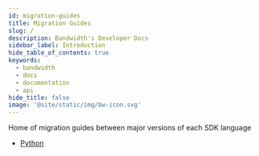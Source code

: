 ```yaml
---
id: migration-guides
title: Migration Guides
slug: /
description: Bandwidth's Developer Docs
sidebar_label: Introduction
hide_table_of_contents: true
keywords:
  - bandwidth
  - docs
  - documentation
  - api
hide_title: false
image: '@site/static/img/bw-icon.svg'
---
```


Home of migration guides between major versions of each SDK language

* [Python](//migration-guides/python/)
